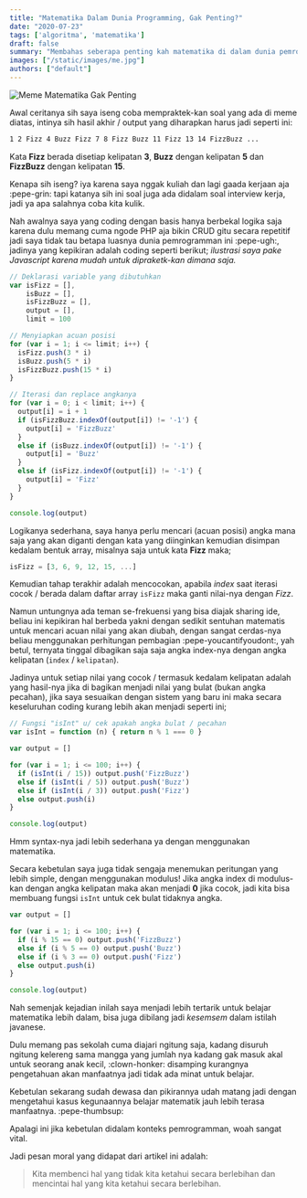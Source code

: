 ```yaml
---
title: "Matematika Dalam Dunia Programming, Gak Penting?"
date: "2020-07-23"
tags: ['algoritma', 'matematika']
draft: false
summary: "Membahas seberapa penting kah matematika di dalam dunia pemrogramman."
images: ["/static/images/me.jpg"]
authors: ["default"]
---
```


![Meme Matematika Gak Penting](/static/images/posts/meme-matematika-gak-penting.jpg "Sumber: *gatau, nemu di fb")

Awal ceritanya sih saya iseng coba mempraktek-kan soal yang ada di meme diatas, intinya sih hasil akhir / output yang diharapkan harus jadi seperti ini:

``` bash
1 2 Fizz 4 Buzz Fizz 7 8 Fizz Buzz 11 Fizz 13 14 FizzBuzz ...
```

Kata **Fizz** berada disetiap kelipatan **3**, **Buzz** dengan kelipatan **5** dan **FizzBuzz** dengan kelipatan **15**.

Kenapa sih iseng? iya karena saya nggak kuliah dan lagi gaada kerjaan aja :pepe-grin: tapi katanya sih ini soal juga ada didalam soal interview kerja, jadi ya apa salahnya coba kita kulik.

Nah awalnya saya yang coding dengan basis hanya berbekal logika saja karena dulu memang cuma ngode PHP aja bikin CRUD gitu secara repetitif jadi saya tidak tau betapa luasnya dunia pemrogramman ini :pepe-ugh:, jadinya yang kepikiran adalah coding seperti berikut; _ilustrasi saya pake Javascript karena mudah untuk dipraketk-kan dimana saja._

``` js
// Deklarasi variable yang dibutuhkan
var isFizz = [],
    isBuzz = [],
    isFizzBuzz = [],
    output = [],
    limit = 100

// Menyiapkan acuan posisi
for (var i = 1; i <= limit; i++) {
  isFizz.push(3 * i)
  isBuzz.push(5 * i)
  isFizzBuzz.push(15 * i)
}

// Iterasi dan replace angkanya
for (var i = 0; i < limit; i++) {
  output[i] = i + 1
  if (isFizzBuzz.indexOf(output[i]) != '-1') {
    output[i] = 'FizzBuzz'
  }
  else if (isBuzz.indexOf(output[i]) != '-1') {
    output[i] = 'Buzz'
  }
  else if (isFizz.indexOf(output[i]) != '-1') {
    output[i] = 'Fizz'
  }
}

console.log(output)
```

Logikanya sederhana, saya hanya perlu mencari (acuan posisi) angka mana saja yang akan diganti dengan kata yang diinginkan kemudian disimpan kedalam bentuk array, misalnya saja untuk kata **Fizz** maka;

``` js
isFizz = [3, 6, 9, 12, 15, ...]
```

Kemudian tahap terakhir adalah mencocokan, apabila *index* saat iterasi cocok / berada dalam daftar array `isFizz` maka ganti nilai-nya dengan *Fizz*.

Namun untungnya ada teman se-frekuensi yang bisa diajak sharing ide, beliau ini kepikiran hal berbeda yakni dengan sedikit sentuhan matematis untuk mencari acuan nilai yang akan diubah, dengan sangat cerdas-nya beliau menggunakan perhitungan pembagian :pepe-youcantifyoudont:, yah betul, ternyata tinggal dibagikan saja saja angka index-nya dengan angka kelipatan (`index` / `kelipatan`).

Jadinya untuk setiap nilai yang cocok / termasuk kedalam kelipatan adalah yang hasil-nya jika di bagikan menjadi nilai yang bulat (bukan angka pecahan), jika saya sesuaikan dengan sistem yang baru ini maka secara keseluruhan coding kurang lebih akan menjadi seperti ini;

``` js
// Fungsi "isInt" u/ cek apakah angka bulat / pecahan
var isInt = function (n) { return n % 1 === 0 }

var output = []

for (var i = 1; i <= 100; i++) {
  if (isInt(i / 15)) output.push('FizzBuzz')
  else if (isInt(i / 5)) output.push('Buzz')
  else if (isInt(i / 3)) output.push('Fizz')
  else output.push(i)
}

console.log(output)
```

Hmm syntax-nya jadi lebih sederhana ya dengan menggunakan matematika.

Secara kebetulan saya juga tidak sengaja menemukan peritungan yang lebih simple, dengan menggunakan modulus! Jika angka index di modulus-kan dengan angka kelipatan maka akan menjadi **0** jika cocok, jadi kita bisa membuang fungsi `isInt` untuk cek bulat tidaknya angka.

``` js
var output = []

for (var i = 1; i <= 100; i++) {
  if (i % 15 == 0) output.push('FizzBuzz')
  else if (i % 5 == 0) output.push('Buzz')
  else if (i % 3 == 0) output.push('Fizz')
  else output.push(i)
}

console.log(output)
```

Nah semenjak kejadian inilah saya menjadi lebih tertarik untuk belajar matematika lebih dalam, bisa juga dibilang jadi *kesemsem* dalam istilah javanese.

Dulu memang pas sekolah cuma diajari ngitung saja, kadang disuruh ngitung kelereng sama mangga yang jumlah nya kadang gak masuk akal untuk seorang anak kecil, :clown-honker: disamping kurangnya pengetahuan akan manfaatnya jadi tidak ada minat untuk belajar.

Kebetulan sekarang sudah dewasa dan pikirannya udah matang jadi dengan mengetahui kasus kegunaannya belajar matematik jauh lebih terasa manfaatnya. :pepe-thumbsup:

Apalagi ini jika kebetulan didalam konteks pemrogramman, woah sangat vital.

Jadi pesan moral yang didapat dari artikel ini adalah:

> Kita membenci hal yang tidak kita ketahui secara berlebihan dan mencintai hal yang kita ketahui secara berlebihan.
